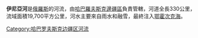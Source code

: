 '''伊尼亞河'''是[[俄羅斯|俄羅斯]]的河流，由[[哈巴羅夫斯克邊疆區|哈巴羅夫斯克邊疆區]]負責管轄，河道全長330公里，流域面積19,700平方公里，河水主要來自雨水和融雪，最終注入[[鄂霍次克海|鄂霍次克海]]。

{{Russia-geo-stub}}
[[Category:哈巴罗夫斯克边疆区河流|Category:哈巴罗夫斯克边疆区河流]]